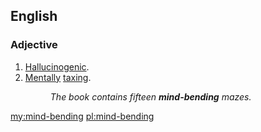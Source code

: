 ==English==

===Adjective===
{{en-adj|pos=[[mind]]-[[bending]]}}

# [[hallucinogenic|Hallucinogenic]].
# [[mental|Mentally]] [[taxing]].
#: ''The book contains fifteen '''mind-bending''' mazes.''

[[my:mind-bending]]
[[pl:mind-bending]]